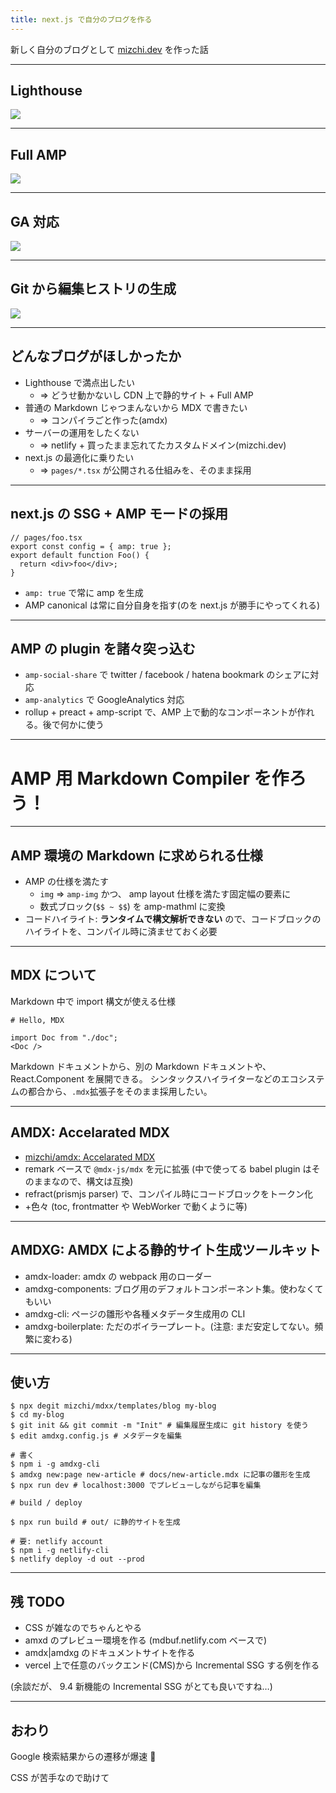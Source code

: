 ```yaml
---
title: next.js で自分のブログを作る
---
```


新しく自分のブログとして [mizchi.dev](https://mizchi.dev) を作った話

---

## Lighthouse

![](https://i.gyazo.com/718543e55f8ca7c35e81bb67aa5cfa79.png)

---

## Full AMP

![](https://i.gyazo.com/bcc2d128064304c355d3c776d41a22a8.png)

---

## GA 対応

![](https://gyazo.com/10b9063d30ff5fb73ec2cc5a3b824333.png)

---

## Git から編集ヒストリの生成

![](ehttps://i.gyazo.com/13034861f0afceacf47ad8d8a09f239a.png)

---

## どんなブログがほしかったか

- Lighthouse で満点出したい
  - => どうせ動かないし CDN 上で静的サイト + Full AMP
- 普通の Markdown じゃつまんないから MDX で書きたい
  - => コンパイラごと作った(amdx)
- サーバーの運用をしたくない
  - => netlify + 買ったまま忘れてたカスタムドメイン(mizchi.dev)
- next.js の最適化に乗りたい
  - => `pages/*.tsx` が公開される仕組みを、そのまま採用

---

## next.js の SSG + AMP モードの採用

```tsx
// pages/foo.tsx
export const config = { amp: true };
export default function Foo() {
  return <div>foo</div>;
}
```

- `amp: true` で常に amp を生成
- AMP canonical は常に自分自身を指す(のを next.js が勝手にやってくれる)

---

## AMP の plugin を諸々突っ込む

- `amp-social-share` で twitter / facebook / hatena bookmark のシェアに対応
- `amp-analytics` で GoogleAnalytics 対応
- rollup + preact + amp-script で、AMP 上で動的なコンポーネントが作れる。後で何かに使う

---

# AMP 用 Markdown Compiler を作ろう！

---

## AMP 環境の Markdown に求められる仕様

- AMP の仕様を満たす
  - `img` => `amp-img` かつ、 amp layout 仕様を満たす固定幅の要素に
  - 数式ブロック(`$$ ~ $$`) を amp-mathml に変換
- コードハイライト: **ランタイムで構文解析できない** ので、コードブロックのハイライトを、コンパイル時に済ませておく必要

---

## MDX について

Markdown 中で import 構文が使える仕様

```
# Hello, MDX

import Doc from "./doc";
<Doc />
```

Markdown ドキュメントから、別の Markdown ドキュメントや、React.Component
を展開できる。
シンタックスハイライターなどのエコシステムの都合から、`.mdx`拡張子をそのまま採用したい。

---

## AMDX: Accelarated MDX

- [mizchi/amdx: Accelarated MDX](https://github.com/mizchi/amdx)
- remark ベースで `@mdx-js/mdx` を元に拡張 (中で使ってる babel plugin はそのままなので、構文は互換)
- refract(prismjs parser) で、コンパイル時にコードブロックをトークン化
- +色々 (toc, frontmatter や WebWorker で動くように等)

---

## AMDXG: AMDX による静的サイト生成ツールキット

- amdx-loader: amdx の webpack 用のローダー
- amdxg-components: ブログ用のデフォルトコンポーネント集。使わなくてもいい
- amdxg-cli: ページの雛形や各種メタデータ生成用の CLI
- amdxg-boilerplate: ただのボイラープレート。(注意: まだ安定してない。頻繁に変わる)

---

## 使い方

```
$ npx degit mizchi/mdxx/templates/blog my-blog
$ cd my-blog
$ git init && git commit -m "Init" # 編集履歴生成に git history を使う
$ edit amdxg.config.js # メタデータを編集

# 書く
$ npm i -g amdxg-cli
$ amdxg new:page new-article # docs/new-article.mdx に記事の雛形を生成
$ npx run dev # localhost:3000 でプレビューしながら記事を編集

# build / deploy

$ npx run build # out/ に静的サイトを生成

# 要: netlify account
$ npm i -g netlify-cli
$ netlify deploy -d out --prod
```

---

## 残 TODO

- CSS が雑なのでちゃんとやる
- amxd のプレビュー環境を作る (mdbuf.netlify.com ベースで)
- amdx|amdxg のドキュメントサイトを作る
- vercel 上で任意のバックエンド(CMS)から Incremental SSG する例を作る

(余談だが、 9.4 新機能の Incremental SSG がとても良いですね…)

---

## おわり

Google 検索結果からの遷移が爆速 💪

CSS が苦手なので助けて
